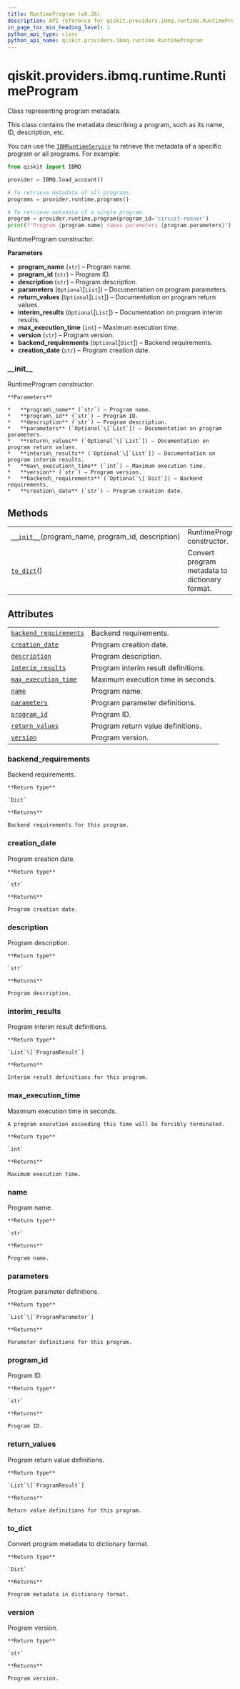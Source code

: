 ```yaml
---
title: RuntimeProgram (v0.26)
description: API reference for qiskit.providers.ibmq.runtime.RuntimeProgram in qiskit v0.26
in_page_toc_min_heading_level: 1
python_api_type: class
python_api_name: qiskit.providers.ibmq.runtime.RuntimeProgram
---
```


<span id="qiskit-providers-ibmq-runtime-runtimeprogram" />

# qiskit.providers.ibmq.runtime.RuntimeProgram

<Class id="qiskit.providers.ibmq.runtime.RuntimeProgram" isDedicatedPage={true} github="https://github.com/qiskit/qiskit-ibmq-provider/tree/stable/0.13/qiskit/providers/ibmq/runtime/runtime_program.py" signature="RuntimeProgram(program_name, program_id, description, parameters=None, return_values=None, interim_results=None, max_execution_time=0, version='0', backend_requirements=None, creation_date='')" modifiers="class">
  Class representing program metadata.

  This class contains the metadata describing a program, such as its name, ID, description, etc.

  You can use the [`IBMRuntimeService`](qiskit.providers.ibmq.runtime.IBMRuntimeService "qiskit.providers.ibmq.runtime.IBMRuntimeService") to retrieve the metadata of a specific program or all programs. For example:

  ```python
  from qiskit import IBMQ

  provider = IBMQ.load_account()

  # To retrieve metadata of all programs.
  programs = provider.runtime.programs()

  # To retrieve metadata of a single program.
  program = provider.runtime.program(program_id='circuit-runner')
  print(f"Program {program.name} takes parameters {program.parameters}")
  ```

  RuntimeProgram constructor.

  **Parameters**

  *   **program\_name** (`str`) – Program name.
  *   **program\_id** (`str`) – Program ID.
  *   **description** (`str`) – Program description.
  *   **parameters** (`Optional`\[`List`]) – Documentation on program parameters.
  *   **return\_values** (`Optional`\[`List`]) – Documentation on program return values.
  *   **interim\_results** (`Optional`\[`List`]) – Documentation on program interim results.
  *   **max\_execution\_time** (`int`) – Maximum execution time.
  *   **version** (`str`) – Program version.
  *   **backend\_requirements** (`Optional`\[`Dict`]) – Backend requirements.
  *   **creation\_date** (`str`) – Program creation date.

  ### \_\_init\_\_

  <Function id="qiskit.providers.ibmq.runtime.RuntimeProgram.__init__" signature="__init__(program_name, program_id, description, parameters=None, return_values=None, interim_results=None, max_execution_time=0, version='0', backend_requirements=None, creation_date='')">
    RuntimeProgram constructor.

    **Parameters**

    *   **program\_name** (`str`) – Program name.
    *   **program\_id** (`str`) – Program ID.
    *   **description** (`str`) – Program description.
    *   **parameters** (`Optional`\[`List`]) – Documentation on program parameters.
    *   **return\_values** (`Optional`\[`List`]) – Documentation on program return values.
    *   **interim\_results** (`Optional`\[`List`]) – Documentation on program interim results.
    *   **max\_execution\_time** (`int`) – Maximum execution time.
    *   **version** (`str`) – Program version.
    *   **backend\_requirements** (`Optional`\[`Dict`]) – Backend requirements.
    *   **creation\_date** (`str`) – Program creation date.
  </Function>

  ## Methods

  |                                                                                                                                                                       |                                                |
  | --------------------------------------------------------------------------------------------------------------------------------------------------------------------- | ---------------------------------------------- |
  | [`__init__`](#qiskit.providers.ibmq.runtime.RuntimeProgram.__init__ "qiskit.providers.ibmq.runtime.RuntimeProgram.__init__")(program\_name, program\_id, description) | RuntimeProgram constructor.                    |
  | [`to_dict`](#qiskit.providers.ibmq.runtime.RuntimeProgram.to_dict "qiskit.providers.ibmq.runtime.RuntimeProgram.to_dict")()                                           | Convert program metadata to dictionary format. |

  ## Attributes

  |                                                                                                                                                                  |                                     |
  | ---------------------------------------------------------------------------------------------------------------------------------------------------------------- | ----------------------------------- |
  | [`backend_requirements`](#qiskit.providers.ibmq.runtime.RuntimeProgram.backend_requirements "qiskit.providers.ibmq.runtime.RuntimeProgram.backend_requirements") | Backend requirements.               |
  | [`creation_date`](#qiskit.providers.ibmq.runtime.RuntimeProgram.creation_date "qiskit.providers.ibmq.runtime.RuntimeProgram.creation_date")                      | Program creation date.              |
  | [`description`](#qiskit.providers.ibmq.runtime.RuntimeProgram.description "qiskit.providers.ibmq.runtime.RuntimeProgram.description")                            | Program description.                |
  | [`interim_results`](#qiskit.providers.ibmq.runtime.RuntimeProgram.interim_results "qiskit.providers.ibmq.runtime.RuntimeProgram.interim_results")                | Program interim result definitions. |
  | [`max_execution_time`](#qiskit.providers.ibmq.runtime.RuntimeProgram.max_execution_time "qiskit.providers.ibmq.runtime.RuntimeProgram.max_execution_time")       | Maximum execution time in seconds.  |
  | [`name`](#qiskit.providers.ibmq.runtime.RuntimeProgram.name "qiskit.providers.ibmq.runtime.RuntimeProgram.name")                                                 | Program name.                       |
  | [`parameters`](#qiskit.providers.ibmq.runtime.RuntimeProgram.parameters "qiskit.providers.ibmq.runtime.RuntimeProgram.parameters")                               | Program parameter definitions.      |
  | [`program_id`](#qiskit.providers.ibmq.runtime.RuntimeProgram.program_id "qiskit.providers.ibmq.runtime.RuntimeProgram.program_id")                               | Program ID.                         |
  | [`return_values`](#qiskit.providers.ibmq.runtime.RuntimeProgram.return_values "qiskit.providers.ibmq.runtime.RuntimeProgram.return_values")                      | Program return value definitions.   |
  | [`version`](#qiskit.providers.ibmq.runtime.RuntimeProgram.version "qiskit.providers.ibmq.runtime.RuntimeProgram.version")                                        | Program version.                    |

  ### backend\_requirements

  <Attribute id="qiskit.providers.ibmq.runtime.RuntimeProgram.backend_requirements">
    Backend requirements.

    **Return type**

    `Dict`

    **Returns**

    Backend requirements for this program.
  </Attribute>

  ### creation\_date

  <Attribute id="qiskit.providers.ibmq.runtime.RuntimeProgram.creation_date">
    Program creation date.

    **Return type**

    `str`

    **Returns**

    Program creation date.
  </Attribute>

  ### description

  <Attribute id="qiskit.providers.ibmq.runtime.RuntimeProgram.description">
    Program description.

    **Return type**

    `str`

    **Returns**

    Program description.
  </Attribute>

  ### interim\_results

  <Attribute id="qiskit.providers.ibmq.runtime.RuntimeProgram.interim_results">
    Program interim result definitions.

    **Return type**

    `List`\[`ProgramResult`]

    **Returns**

    Interim result definitions for this program.
  </Attribute>

  ### max\_execution\_time

  <Attribute id="qiskit.providers.ibmq.runtime.RuntimeProgram.max_execution_time">
    Maximum execution time in seconds.

    A program execution exceeding this time will be forcibly terminated.

    **Return type**

    `int`

    **Returns**

    Maximum execution time.
  </Attribute>

  ### name

  <Attribute id="qiskit.providers.ibmq.runtime.RuntimeProgram.name">
    Program name.

    **Return type**

    `str`

    **Returns**

    Program name.
  </Attribute>

  ### parameters

  <Attribute id="qiskit.providers.ibmq.runtime.RuntimeProgram.parameters">
    Program parameter definitions.

    **Return type**

    `List`\[`ProgramParameter`]

    **Returns**

    Parameter definitions for this program.
  </Attribute>

  ### program\_id

  <Attribute id="qiskit.providers.ibmq.runtime.RuntimeProgram.program_id">
    Program ID.

    **Return type**

    `str`

    **Returns**

    Program ID.
  </Attribute>

  ### return\_values

  <Attribute id="qiskit.providers.ibmq.runtime.RuntimeProgram.return_values">
    Program return value definitions.

    **Return type**

    `List`\[`ProgramResult`]

    **Returns**

    Return value definitions for this program.
  </Attribute>

  ### to\_dict

  <Function id="qiskit.providers.ibmq.runtime.RuntimeProgram.to_dict" signature="to_dict()">
    Convert program metadata to dictionary format.

    **Return type**

    `Dict`

    **Returns**

    Program metadata in dictionary format.
  </Function>

  ### version

  <Attribute id="qiskit.providers.ibmq.runtime.RuntimeProgram.version">
    Program version.

    **Return type**

    `str`

    **Returns**

    Program version.
  </Attribute>
</Class>

